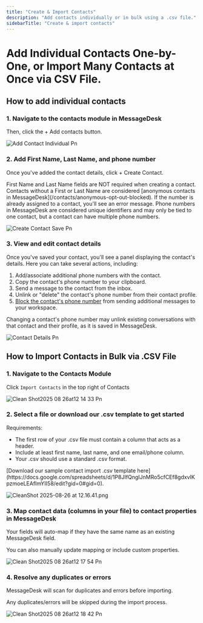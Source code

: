 ```yaml
---
title: "Create & Import Contacts"
description: "Add contacts individually or in bulk using a .csv file."
sidebarTitle: "Create & import contacts"
---
```


# Add Individual Contacts One-by-One, or Import Many Contacts at Once via CSV File.

## How to add individual contacts

### 1. Navigate to the contacts module in MessageDesk

Then, click the + Add contacts button.

![Add Contact Individual Pn](/docs-main/images/add-contact-individual.png)

### 2. Add First Name, Last Name, and phone number

Once you've added the contact details, click + Create Contact.

<Note>
  First Name and Last Name fields are NOT required when creating a contact. Contacts without a First or Last Name are considered [anonymous contacts in MessageDesk](/contacts/anonymous-opt-out-blocked).
</Note>

<Warning>
  If the number is already assigned to a contact, you'll see an error message. Phone numbers in MessageDesk are considered unique identifiers and may only be tied to one contact, but a contact can have multiple phone numbers.
</Warning>

![Create Contact Save Pn](/docs-main/images/create-contact-save.png)

### 3. View and edit contact details

Once you've saved your contact, you'll see a panel displaying the contact's details. Here you can take several actions, including:

1. Add/associate additional phone numbers with the contact.
2. Copy the contact's phone number to your clipboard.
3. Send a message to the contact from the inbox.
4. Unlink or "delete" the contact's phone number from their contact profile.
5. [Block the contact's phone number](/contacts/anonymous-opt-out-blocked) from sending additional messages to your workspace.

<Warning>
  Changing a contact's phone number may unlink existing conversations with that contact and their profile, as it is saved in MessageDesk.
</Warning>

![Contact Details Pn](/docs-main/images/contact-details.png)

## How to Import Contacts in Bulk via .CSV File

### 1. Navigate to the Contacts Module

Click `Import Contacts` in the top right of Contacts

![Clean Shot2025 08 26at12 14 33 Pn](/images/CleanShot2025-08-26at12.14.33.png)

### 2. Select a file or download our .csv template to get started

<Warning>
  Requirements:

  - The first row of your .csv file must contain a column that acts as a header.
  - Include at least first name, last name, and one email/phone column.
  - Your .csv should use a standard .csv format.
</Warning>

<Note>
  [Download our sample contact import .csv template here](https://docs.google.com/spreadsheets/d/1P8JIfQngIJnMRo5cfCEf8gdxvIKpzmoeLEAfImYII58/edit?gid=0#gid=0).
</Note>

![CleanShot 2025-08-26 at 12.16.41.png](/images/CleanShot2025-08-26at12.16.41.png)

### 3. Map contact data (columns in your file) to contact properties in MessageDesk

Your fields will auto-map if they have the same name as an existing MessageDesk field.

You can also manually update mapping or include custom properties.

![Clean Shot2025 08 26at12 17 54 Pn](/images/CleanShot2025-08-26at12.17.54.png)

### 4. Resolve any duplicates or errors

MessageDesk will scan for duplicates and errors before importing.

Any duplicates/errors will be skipped  during the import process.

![Clean Shot2025 08 26at12 18 42 Pn](/images/CleanShot2025-08-26at12.18.42.png)